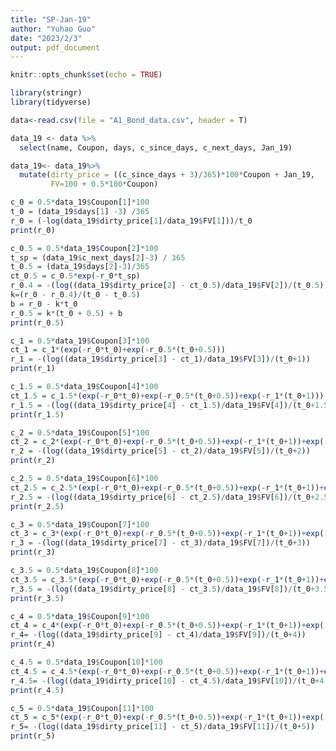 ```yaml
---
title: "SP-Jan-19"
author: "Yuhao Guo"
date: "2023/2/3"
output: pdf_document
---
```


```r
knitr::opts_chunk$set(echo = TRUE)
```

```r
library(stringr)
library(tidyverse)
```

```r
data<-read.csv(file = "A1_Bond_data.csv", header = T)
```

```r
data_19 <- data %>%
  select(name, Coupon, days, c_since_days, c_next_days, Jan_19)

data_19<- data_19%>%
  mutate(dirty_price = ((c_since_days + 3)/365)*100*Coupon + Jan_19,
         FV=100 + 0.5*100*Coupon)
```

```r
c_0 = 0.5*data_19$Coupon[1]*100
t_0 = (data_19$days[1] -3) /365
r_0 = (-log(data_19$dirty_price[1]/data_19$FV[1]))/t_0
print(r_0)
```
```r
c_0.5 = 0.5*data_19$Coupon[2]*100
t_sp = (data_19$c_next_days[2]-3) / 365
t_0.5 = (data_19$days[2]-3)/365
ct_0.5 = c_0.5*exp(-r_0*t_sp)
r_0.4 = -(log((data_19$dirty_price[2] - ct_0.5)/data_19$FV[2])/(t_0.5))
k=(r_0 - r_0.4)/(t_0 - t_0.5)
b = r_0 - k*t_0
r_0.5 = k*(t_0 + 0.5) + b
print(r_0.5)
```

```r
c_1 = 0.5*data_19$Coupon[3]*100
ct_1 = c_1*(exp(-r_0*t_0)+exp(-r_0.5*(t_0+0.5)))
r_1 = -(log((data_19$dirty_price[3] - ct_1)/data_19$FV[3])/(t_0+1))
print(r_1)
```

```r
c_1.5 = 0.5*data_19$Coupon[4]*100
ct_1.5 = c_1.5*(exp(-r_0*t_0)+exp(-r_0.5*(t_0+0.5))+exp(-r_1*(t_0+1)))
r_1.5 = -(log((data_19$dirty_price[4] - ct_1.5)/data_19$FV[4])/(t_0+1.5))
print(r_1.5)
```
```r
c_2 = 0.5*data_19$Coupon[5]*100
ct_2 = c_2*(exp(-r_0*t_0)+exp(-r_0.5*(t_0+0.5))+exp(-r_1*(t_0+1))+exp(-r_1.5*(t_0+1.5)))
r_2 = -(log((data_19$dirty_price[5] - ct_2)/data_19$FV[5])/(t_0+2))
print(r_2)
```
```r
c_2.5 = 0.5*data_19$Coupon[6]*100
ct_2.5 = c_2.5*(exp(-r_0*t_0)+exp(-r_0.5*(t_0+0.5))+exp(-r_1*(t_0+1))+exp(-r_1.5*(t_0+1.5))+exp(-r_2*(t_0+2)))
r_2.5 = -(log((data_19$dirty_price[6] - ct_2.5)/data_19$FV[6])/(t_0+2.5))
print(r_2.5)
```

```r
c_3 = 0.5*data_19$Coupon[7]*100
ct_3 = c_3*(exp(-r_0*t_0)+exp(-r_0.5*(t_0+0.5))+exp(-r_1*(t_0+1))+exp(-r_1.5*(t_0+1.5))+exp(-r_2*(t_0+2))+exp(-r_2.5*(t_0+2.5)))
r_3 = -(log((data_19$dirty_price[7] - ct_3)/data_19$FV[7])/(t_0+3))
print(r_3)
```

```r
c_3.5 = 0.5*data_19$Coupon[8]*100
ct_3.5 = c_3.5*(exp(-r_0*t_0)+exp(-r_0.5*(t_0+0.5))+exp(-r_1*(t_0+1))+exp(-r_1.5*(t_0+1.5))+exp(-r_2*(t_0+2))+exp(-r_2.5*(t_0+2.5))+exp(-r_3*(t_0+3)))
r_3.5 = -(log((data_19$dirty_price[8] - ct_3.5)/data_19$FV[8])/(t_0+3.5))
print(r_3.5)
```
```r
c_4 = 0.5*data_19$Coupon[9]*100
ct_4 = c_4*(exp(-r_0*t_0)+exp(-r_0.5*(t_0+0.5))+exp(-r_1*(t_0+1))+exp(-r_1.5*(t_0+1.5))+exp(-r_2*(t_0+2))+exp(-r_2.5*(t_0+2.5))+exp(-r_3*(t_0+3))+exp(-r_3.5*(t_0+3.5)))
r_4= -(log((data_19$dirty_price[9] - ct_4)/data_19$FV[9])/(t_0+4))
print(r_4)
```

```r
c_4.5 = 0.5*data_19$Coupon[10]*100
ct_4.5 = c_4.5*(exp(-r_0*t_0)+exp(-r_0.5*(t_0+0.5))+exp(-r_1*(t_0+1))+exp(-r_1.5*(t_0+1.5))+exp(-r_2*(t_0+2))+exp(-r_2.5*(t_0+2.5))+exp(-r_3*(t_0+3))+exp(-r_3.5*(t_0+3.5))+exp(-r_4*(t_0+4)))
r_4.5= -(log((data_19$dirty_price[10] - ct_4.5)/data_19$FV[10])/(t_0+4.5))
print(r_4.5)
```
```r
c_5 = 0.5*data_19$Coupon[11]*100
ct_5 = c_5*(exp(-r_0*t_0)+exp(-r_0.5*(t_0+0.5))+exp(-r_1*(t_0+1))+exp(-r_1.5*(t_0+1.5))+exp(-r_2*(t_0+2))+exp(-r_2.5*(t_0+2.5))+exp(-r_3*(t_0+3))+exp(-r_3.5*(t_0+3.5))+exp(-r_4*(t_0+4))+exp(-r_4.5*(t_0+4.5)))
r_5= -(log((data_19$dirty_price[11] - ct_5)/data_19$FV[11])/(t_0+5))
print(r_5)
```
